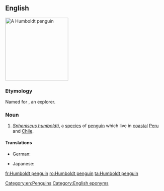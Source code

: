 ==English==
{{wikipedia}}
[[Image:Humboldt Penguin.jpg|200px|thumb|right|A Humboldt penguin]]
{{wikispecies|Sphenicus humboldti}}
===Etymology===
Named for {{w|Alexander von Humboldt}}, an explorer.

===Noun===
{{en-noun|head=[[Humboldt]] [[penguin]]}}

# ''[[Spheniscus humboldti]]'', a [[species]] of [[penguin]] which live in [[coastal]] [[Peru]] and [[Chile]].

====Translations====
{{trans-top|''Spheniscus humboldti''}}
* German: {{t|de|Humboldt-Pinguin|m}}
{{trans-mid}}
* Japanese: {{t-needed|ja}}
{{trans-bottom}}

[[Category:en:Penguins]]
[[Category:English eponyms]]

[[fr:Humboldt penguin]]
[[ro:Humboldt penguin]]
[[ta:Humboldt penguin]]